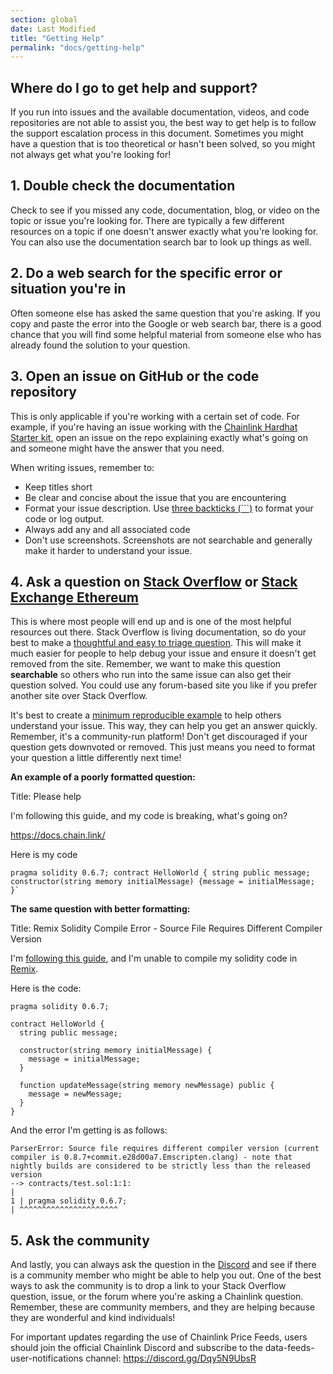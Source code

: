 ```yaml
---
section: global
date: Last Modified
title: "Getting Help"
permalink: "docs/getting-help"
---
```


## Where do I go to get help and support?

If you run into issues and the available documentation, videos, and code repositories are not able to assist you, the best way to get help is to follow the support escalation process in this document. Sometimes you might have a question that is too theoretical or hasn't been solved, so you might not always get what you're looking for!

## 1. Double check the documentation

Check to see if you missed any code, documentation, blog, or video on the topic or issue you're looking for. There are typically a few different resources on a topic if one doesn't answer exactly what you're looking for. You can also use the documentation search bar to look up things as well.

## 2. Do a web search for the specific error or situation you're in

Often someone else has asked the same question that you're asking. If you copy and paste the error into the Google or web search bar, there is a good chance that you will find some helpful material from someone else who has already found the solution to your question.

## 3. Open an issue on GitHub or the code repository

This is only applicable if you're working with a certain set of code. For example, if you're having an issue working with the [Chainlink Hardhat Starter kit](https://github.com/smartcontractkit/hardhat-starter-kit), open an issue on the repo explaining exactly what's going on and someone might have the answer that you need.

When writing issues, remember to:

- Keep titles short
- Be clear and concise about the issue that you are encountering
- Format your issue description. Use [three backticks (```)](https://www.freecodecamp.org/news/how-to-format-code-in-markdown/#code-blocks) to format your code or log output.
- Always add any and all associated code
- Don't use screenshots. Screenshots are not searchable and generally make it harder to understand your issue.

## 4. Ask a question on [Stack Overflow](https://stackoverflow.com/questions/ask?tags=chainlink) or [Stack Exchange Ethereum](https://ethereum.stackexchange.com/)

This is where most people will end up and is one of the most helpful resources out there. Stack Overflow is living documentation, so do your best to make a [thoughtful and easy to triage question](https://stackoverflow.com/help/how-to-ask). This will make it much easier for people to help debug your issue and ensure it doesn't get removed from the site. Remember, we want to make this question **searchable** so others who run into the same issue can also get their question solved. You could use any forum-based site you like if you prefer another site over Stack Overflow.

It's best to create a [minimum reproducible example](https://stackoverflow.com/help/minimal-reproducible-example) to help others understand your issue. This way, they can help you get an answer quickly. Remember, it's a community-run platform! Don't get discouraged if your question gets downvoted or removed. This just means you need to format your question a little differently next time!

**An example of a poorly formatted question:**

Title: Please help

I'm following this guide, and my code is breaking, what's going on?

https://docs.chain.link/

Here is my code

```
pragma solidity 0.6.7; contract HelloWorld { string public message; constructor(string memory initialMessage) {message = initialMessage; }`
```

**The same question with better formatting:**

Title: Remix Solidity Compile Error - Source File Requires Different Compiler Version

I'm [following this guide](/getting-started/deploy-your-first-contract), and I'm unable to compile my solidity code in [Remix](https://remix.ethereum.org/).

Here is the code:

```solidity
pragma solidity 0.6.7;

contract HelloWorld {
  string public message;

  constructor(string memory initialMessage) {
    message = initialMessage;
  }

  function updateMessage(string memory newMessage) public {
    message = newMessage;
  }
}
```

And the error I'm getting is as follows:

```
ParserError: Source file requires different compiler version (current compiler is 0.8.7+commit.e28d00a7.Emscripten.clang) - note that nightly builds are considered to be strictly less than the released version
--> contracts/test.sol:1:1:
|
1 | pragma solidity 0.6.7;
| ^^^^^^^^^^^^^^^^^^^^^^

```

## 5. Ask the community

And lastly, you can always ask the question in the [Discord](https://discord.gg/2YHSAey) and see if there is a community member who might be able to help you out. One of the best ways to ask the community is to drop a link to your Stack Overflow question, issue, or the forum where you're asking a Chainlink question. Remember, these are community members, and they are helping because they are wonderful and kind individuals!

For important updates regarding the use of Chainlink Price Feeds, users should join the official Chainlink Discord and subscribe to the data-feeds-user-notifications channel: https://discord.gg/Dqy5N9UbsR
